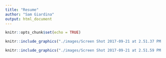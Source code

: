 ```yaml
---
title: "Resume"
author: "Sam Giardina"
output: html_document
---
```


```r
knitr::opts_chunk$set(echo = TRUE)
```

```r
knitr::include_graphics("./images/Screen Shot 2017-09-21 at 2.51.37 PM.png")
```
```r
knitr::include_graphics("./images/Screen Shot 2017-09-21 at 2.51.59 PM.png")
```